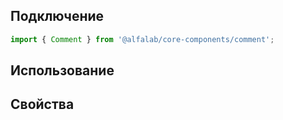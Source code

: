
## Подключение

```jsx
import { Comment } from '@alfalab/core-components/comment';
```

## Использование

<Plate
    view='attention'
    limitContentWidth={false}
    title='Компонент не поддерживает IE.'
    titleView='light'
/>

## Свойства

<ArgsTable of={Comment} />
